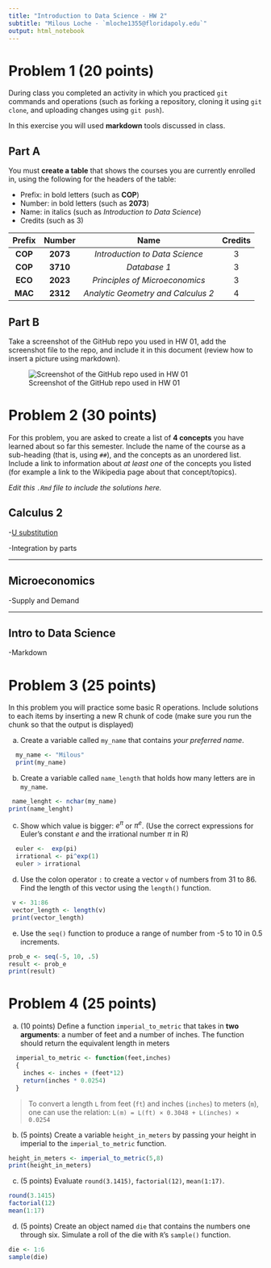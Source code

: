 ```yaml
---
title: "Introduction to Data Science - HW 2"
subtitle: "Milous Loche - `mloche1355@floridapoly.edu`"
output: html_notebook
---
```


# Problem 1 (20 points)

During class you completed an activity in which you practiced `git` commands and operations (such as forking a repository, cloning it using `git clone`, and uploading changes using `git push`).

In this exercise you will used **markdown** tools discussed in class. 

## Part A

You must **create a table** that shows the courses you are currently enrolled in, using the following for the headers of the table: 

- Prefix: in bold letters (such as **COP**)
- Number: in bold letters (such as **2073**)
- Name: in italics (such as _Introduction to Data Science_)
- Credits (such as 3)

|Prefix|Number|Name|Credits|
|:-----:|:------:|:-----------------------------:|:----:|
|**COP**|**2073**|_Introduction to Data Science_|3|
|**COP**|**3710**|_Database 1_|3|
|**ECO**|**2023**|_Principles of Microeconomics_|3|
|**MAC**|**2312**|_Analytic Geometry and Calculus 2_|4|

## Part B


Take a screenshot of the GitHub repo you used in HW 01, add the screenshot file to the repo, and include it in this document (review how to insert a picture using markdown).

![Screenshot of the GitHub repo used in HW 01](https://raw.githubusercontent.com/MilousLoche/book-exercises/master/chapter-03-exercises/HW%201%20screenshot.png)


# Problem 2 (30 points)

For this problem, you are asked to create a list of **4 concepts** you have learned about so far this semester. Include the name of the course as a sub-heading (that is, using `##`), and the concepts as an unordered list. Include a link to information about _at least one_ of the concepts you listed (for example a link to the Wikipedia page about that concept/topics).

_Edit this `.Rmd` file to include the solutions here._

## Calculus 2

-[U substitution](https://www.khanacademy.org/math/ap-calculus-ab/ab-integration-new/ab-6-9/a/review-applying-u-substitution)

-Integration by parts

-----------------------

## Microeconomics
-Supply and Demand

-----------------------
## Intro to Data Science
-Markdown




# Problem 3 (25 points)

In this problem you will practice some basic R operations. Include solutions to each items by inserting a new R chunk of code (make sure you run the chunk so that the output is displayed)


(a) Create a variable called `my_name` that contains _your preferred name_.

```r
  my_name <- "Milous"
  print(my_name)
```


(b) Create a variable called `name_length` that holds how many letters are in `my_name`.

```r
 name_lenght <- nchar(my_name)
print(name_lenght)
```


(c) Show which value is bigger: $e^\pi$ or $\pi^e$. (Use the correct expressions for Euler's constant $e$ and the irrational number $\pi$ in R)

```r
  euler <-  exp(pi)
  irrational <- pi^exp(1)
  euler > irrational 
```


(d) Use the colon operator `:` to create a vector `v` of numbers from 31 to 86. Find the length of this vector using the `length()` function.

```r
 v <- 31:86
 vector_length <- length(v)
 print(vector_length)
```


(e) Use the `seq()` function to produce a range of number from -5 to 10 in 0.5 increments.

```r
prob_e <- seq(-5, 10, .5)
result <- prob_e 
print(result)
```

# Problem 4 (25 points)

(a) (10 points) Define a function `imperial_to_metric` that takes in **two arguments**: a number of feet and a number of inches. The function should return the equivalent length in meters

```r
  imperial_to_metric <- function(feet,inches)
  {
    inches <- inches + (feet*12)
    return(inches * 0.0254)
  }
```

> To convert a length `L` from feet (`ft`) and inches (`inches`) to meters (`m`), one can use the relation: `L(m) = L(ft) × 0.3048 + L(inches) × 0.0254`


(b) (5 points) Create a variable `height_in_meters` by passing your height in imperial to the `imperial_to_metric` function.

```r
height_in_meters <- imperial_to_metric(5,8)
print(height_in_meters)
```


(c) (5 points) Evaluate `round(3.1415)`, `factorial(12)`, `mean(1:17)`.

```r
round(3.1415)
factorial(12)
mean(1:17)
```


(d) (5 points) Create an object named `die` that contains the numbers one through six. Simulate a roll of the die with `R`’s `sample()` function.

```r
die <- 1:6
sample(die)
```



